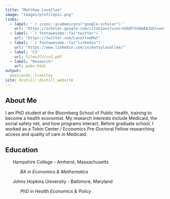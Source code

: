 ```yaml
---
title: "Matthew Lavallee"
image: "images/profilepic.png"
links:
  - label: '`r icons::academicons("google-scholar")`'
    url: "https://scholar.google.com/citations?user=5OUEFSUAAAAJ&hl=en"
  - label: '`r fontawesome::fa("twitter")`'
    url: "https://twitter.com/LavalleeMat"
  - label: '`r fontawesome::fa("linkedin")`'
    url: "https://www.linkedin.com/in/mattylavallee/"
  - label: 'CV'
    url: files/CV/cv2.pdf
  - label: "Research"
    url: pubs.html
output: 
  postcards::trestles
site: distill::distill_website
---
```


<link rel="stylesheet" href="academicicons/css/academicons.min.css"/>

## About Me

I am PhD student at the Bloomberg School of Public Health, training to become a health economist. My research interests include Medicaid, the social safety net, and how programs interact. Before graduate school, I worked as a Tobin Center / Economics Pre-Doctoral Fellow researching access and quality of care in Medicaid.

## Education
&nbsp;&nbsp;&nbsp;&nbsp;&nbsp;&nbsp;Hampshire College - Amherst, Massachusetts

&nbsp;&nbsp;&nbsp;&nbsp;&nbsp;&nbsp;&nbsp;&nbsp;&nbsp;&nbsp;&nbsp;&nbsp;*BA in Economics & Mathematics*

&nbsp;&nbsp;&nbsp;&nbsp;&nbsp;&nbsp;Johns Hopkins University - Baltimore, Maryland

&nbsp;&nbsp;&nbsp;&nbsp;&nbsp;&nbsp;&nbsp;&nbsp;&nbsp;&nbsp;&nbsp;&nbsp;*PhD in Health Economics & Policy*